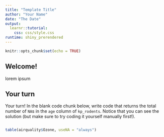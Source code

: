 ```yaml
---
title: "Template Title"
author: "Your Name"
date: "The Date"
output: 
  learnr::tutorial:
    css: css/style.css
runtime: shiny_prerendered
---
```


```r
knitr::opts_chunk$set(echo = TRUE)
```

## Welcome!

lorem ipsum

## Your turn
Your turn! In the blank code chunk below, write code that returns the total number of `NA`s in the `age` column of `kp_rodents`. Notice that you can see the solution (but make sure to try coding it yourself manually first!). 

```r
```

```r
table(airquality$Ozone, useNA = "always")
```
